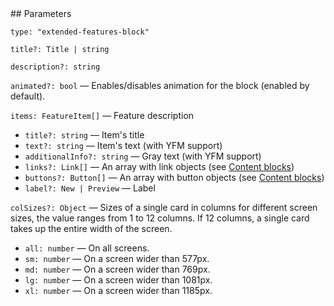 

<Meta of={ExtendedFeaturesStories} />

<StoryTemplate>
## Parameters

`type: "extended-features-block"`

`title?: Title | string`

`description?: string`

`animated?: bool` — Enables/disables animation for the block (enabled by default).

`items: FeatureItem[]` — Feature description

- `title?: string` — Item's title
- `text?: string` — Item's text (with YFM support)
- `additionalInfo?: string` — Gray text (with YFM support)
- `links?: Link[]` — An array with link objects (see [Content blocks](?path=/docs/documentation-types))
- `buttons?: Button[]` — An array with button objects (see [Content blocks](?path=/docs/documentation-types))
- `label?: New | Preview` — Label

`colSizes?: Object` — Sizes of a single card in columns for different screen sizes, the value ranges from 1 to 12 columns. If 12 columns, a single card takes up the entire width of the screen.

- `all: number` — On all screens.
- `sm: number` — On a screen wider than 577px.
- `md: number` — On a screen wider than 769px.
- `lg: number` — On a screen wider than 1081px.
- `xl: number` — On a screen wider than 1185px.
</StoryTemplate>


